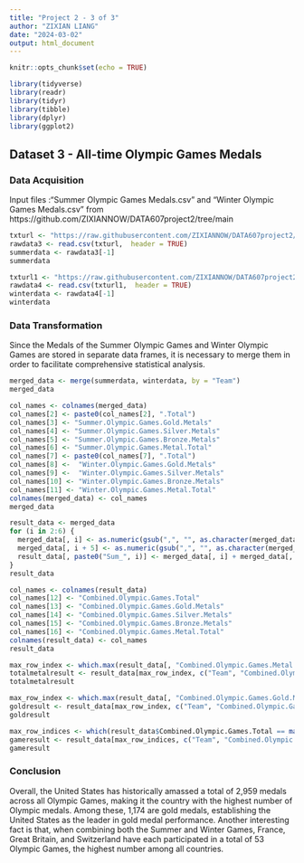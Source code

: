 ---
title: "Project 2 - 3 of 3"
author: "ZIXIAN LIANG"
date: "2024-03-02"
output: html_document
---

```{r setup, include=FALSE}
knitr::opts_chunk$set(echo = TRUE)
```



```{r include=FALSE}
library(tidyverse)
library(readr)
library(tidyr)
library(tibble)
library(dplyr)
library(ggplot2)
```




## Dataset 3 - All-time Olympic Games Medals

### Data Acquisition 


Input files :"Summer Olympic Games Medals.csv” and "Winter Olympic Games Medals.csv" from https://github.com/ZIXIANNOW/DATA607project2/tree/main





```{r}
txturl <- "https://raw.githubusercontent.com/ZIXIANNOW/DATA607project2/main/Summer%20Olympic%20Games%20Medals.csv"
rawdata3 <- read.csv(txturl,  header = TRUE) 
summerdata <- rawdata3[-1]
summerdata
```



```{r}
txturl1 <- "https://raw.githubusercontent.com/ZIXIANNOW/DATA607project2/main/Winter%20Olympic%20Games%20Medals.csv"
rawdata4 <- read.csv(txturl1,  header = TRUE) 
winterdata <- rawdata4[-1]
winterdata
```


### Data Transformation 


Since the Medals of the Summer Olympic Games and Winter Olympic Games are stored in separate data frames, it is necessary to merge them in order to facilitate comprehensive statistical analysis.




```{r}
merged_data <- merge(summerdata, winterdata, by = "Team")
merged_data
```




```{r}
col_names <- colnames(merged_data)
col_names[2] <- paste0(col_names[2], ".Total")
col_names[3] <- "Summer.Olympic.Games.Gold.Metals"
col_names[4] <- "Summer.Olympic.Games.Silver.Metals"
col_names[5] <- "Summer.Olympic.Games.Bronze.Metals"
col_names[6] <- "Summer.Olympic.Games.Metal.Total"
col_names[7] <- paste0(col_names[7], ".Total")
col_names[8] <-  "Winter.Olympic.Games.Gold.Metals"
col_names[9] <-  "Winter.Olympic.Games.Silver.Metals"
col_names[10] <- "Winter.Olympic.Games.Bronze.Metals"
col_names[11] <- "Winter.Olympic.Games.Metal.Total"
colnames(merged_data) <- col_names
merged_data
```



```{r}
result_data <- merged_data
for (i in 2:6) {
  merged_data[, i] <- as.numeric(gsub(",", "", as.character(merged_data[, i])))
  merged_data[, i + 5] <- as.numeric(gsub(",", "", as.character(merged_data[, i + 5])))
  result_data[, paste0("Sum_", i)] <- merged_data[, i] + merged_data[, i + 5]
}
result_data
```


```{r}
col_names <- colnames(result_data)
col_names[12] <- "Combined.Olympic.Games.Total"
col_names[13] <- "Combined.Olympic.Games.Gold.Metals"
col_names[14] <- "Combined.Olympic.Games.Silver.Metals"
col_names[15] <- "Combined.Olympic.Games.Bronze.Metals"
col_names[16] <- "Combined.Olympic.Games.Metal.Total"
colnames(result_data) <- col_names
result_data
```





```{r}
max_row_index <- which.max(result_data[, "Combined.Olympic.Games.Metal.Total"])
totalmetalresult <- result_data[max_row_index, c("Team", "Combined.Olympic.Games.Metal.Total")]
totalmetalresult
```

```{r}
max_row_index <- which.max(result_data[, "Combined.Olympic.Games.Gold.Metals"])
goldresult <- result_data[max_row_index, c("Team", "Combined.Olympic.Games.Gold.Metals")]
goldresult
```


```{r}
max_row_indices <- which(result_data$Combined.Olympic.Games.Total == max(result_data$Combined.Olympic.Games.Total))
gameresult <- result_data[max_row_indices, c("Team", "Combined.Olympic.Games.Total")]
gameresult
```


### Conclusion


Overall, the United States has historically amassed a total of 2,959 medals across all Olympic Games, making it the country with the highest number of Olympic medals. Among these, 1,174 are gold medals, establishing the United States as the leader in gold medal performance. Another interesting fact is that, when combining both the Summer and Winter Games, France, Great Britain, and Switzerland have each participated in a total of 53 Olympic Games, the highest number among all countries.



